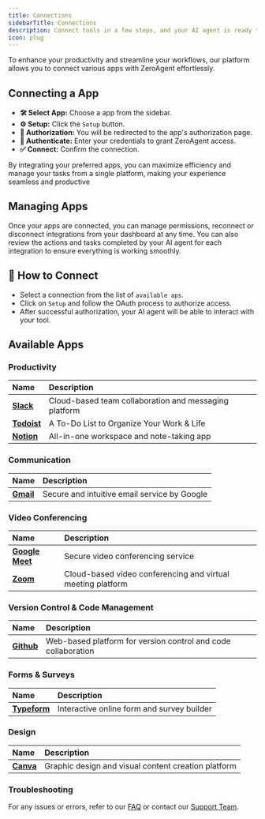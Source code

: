 ```yaml
---
title: Connections
sidebarTitle: Connections
description: Connect tools in a few steps, and your AI agent is ready to work
icon: plug 
---
```


 
To enhance your productivity and streamline your workflows, our platform allows you to connect various apps with ZeroAgent effortlessly.

## Connecting a App

- **🛠️ Select App:** Choose a app from the sidebar.
- **⚙️ Setup:** Click the `Setup` button.
- **🔄 Authorization:** You will be redirected to the app's authorization page.
- **🔑 Authenticate:** Enter your credentials to grant ZeroAgent access.
- **✅ Connect:** Confirm the connection.

By integrating your preferred apps, you can maximize efficiency and manage your tasks from a single platform, making your experience seamless and productive

## Managing Apps

Once your apps are connected, you can manage permissions, reconnect or disconnect integrations from your dashboard at any time. You can also review the actions and tasks completed by your AI agent for each integration to ensure everything is working smoothly.
 
## 🔗 How to Connect 

- Select a connection from the list of `available aps`.
- Click on `Setup` and follow the OAuth process to authorize access.
- After successful authorization, your AI agent will be able to interact with your tool.
 

## Available Apps

### Productivity
| Name          | Description                                         |                                                 
| :-------------- | :--------------------------------------------------- | 
|  [**Slack**](/tools/all-tools/slack)  | Cloud-based team collaboration and messaging platform    |  
|  [**Todoist**](/tools/all-tools/todoist)  | A To-Do List to Organize Your Work & Life     |  
|  [**Notion**](/tools/all-tools/notion)  |  All-in-one workspace and note-taking app     |  

### Communication
| Name          | Description                                         |                                                 
| :-------------- | :--------------------------------------------------- | 
|  [**Gmail**](/tools/all-tools/gmail)  | Secure and intuitive email service by Google     |  

### Video Conferencing
| Name          | Description                                         |                                                 
| :-------------- | :--------------------------------------------------- | 
|  [**Google Meet**](/tools/all-tools/google-meet)  | Secure video conferencing service    |  
|  [**Zoom**](/tools/all-tools/zoom)  |  Cloud-based video conferencing and virtual meeting platform |  

### Version Control & Code Management
| Name          | Description                                         |                                                 
| :-------------- | :--------------------------------------------------- | 
|  [**Github**](/tools/all-tools/github)  | Web-based platform for version control and code collaboration  |  

### Forms & Surveys
| Name          | Description                                         |                                                 
| :-------------- | :--------------------------------------------------- | 
|  [**Typeform**](/tools/all-tools/typeform)  | Interactive online form and survey builder    |  

### Design
| Name          | Description                                         |                                                 
| :-------------- | :--------------------------------------------------- | 
|  [**Canva**](/tools/all-tools/canva)  | Graphic design and visual content creation platform  |  

### Troubleshooting

For any issues or errors, refer to our [FAQ](/faq)  or contact our [Support Team](mailto:support@zeroagent.io?subject=Feedback).

 